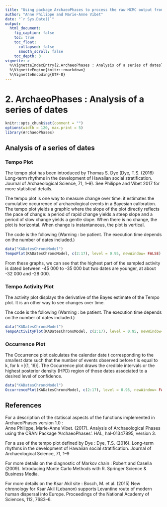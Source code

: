 ```yaml
---
title: "Using package ArchaeoPhases to process the raw MCMC output from chronological modelling software."
author: "Anne Philippe and Marie-Anne Vibet"
date: "`r Sys.Date()`"
output:
  html_document:
    fig_caption: false
    toc: true
    toc_float:
      collapsed: false
      smooth_scroll: false
    toc_depth: 3
vignette: >
  %\VignetteIndexEntry{2.ArchaeoPhases : Analysis of a series of dates}
  %\VignetteEngine{knitr::rmarkdown}
  %\VignetteEncoding{UTF-8}
---
```


2. ArchaeoPhases : Analysis of a series of dates
===============

```r
knitr::opts_chunk$set(comment = "")
options(width = 120, max.print = 5)
library(ArchaeoPhases)
```


## Analysis of a series of dates

### Tempo Plot
The tempo plot has been introduced by Thomas S. Dye (Dye, T.S. (2016) Long-term rhythms in the development of Hawaiian social stratification. Journal of Archaeological Science, 71, 1--9). See Philippe and Vibet 2017 for more statistical details.

The tempo plot is one way to measure change over time: it estimates the cumulative occurrence of archaeological events in a Bayesian calibration.
The tempo plot yields a graphic where the slope of the plot directly reflects the pace of change: a period of rapid change yields a steep slope and a period of slow change yields a gentle slope. When there is no change, the plot is horizontal. When change is instantaneous, the plot is vertical.

The code is the following (Warning : be patient. The execution time depends on the number of dates included.)
```r
data("KADatesChronoModel")
TempoPlot(KADatesChronoModel, c(2:17), level = 0.95, newWindow= FALSE)
```
From these graphs, we can see that the highest part of the sampled activity is dated between -45 000 to -35 000 but two dates are younger, at about -32 000 and -28 000.

### Tempo Activity Plot
The activity plot displays the derivative of the Bayes estimate of the Tempo plot. 
It is an other way to see changes over time.

The code is the following (Warning : be patient. The execution time depends on the number of dates included.)
```r
data("KADatesChronoModel")
TempoActivityPlot(KADatesChronoModel, c(2:17), level = 0.95, newWindow= FALSE)
```

### Occurrence Plot
The Occurrence plot calculates the calendar date t corresponding to the smallest date such that the number of events observed before t is equal to k, for k =[(1, 16)].
The Occurrence plot draws the credible intervals or the highest posterior density (HPD) region of those dates associated to a desired level of confidence.

```r
data("KADatesChronoModel")
OccurrencePlot(KADatesChronoModel, c(2:17), level = 0.95, newWindow= FALSE)
```

## References

For a description of the statiscal aspects of the functions implemented in ArchaeoPhases version 1.0 :  
Anne Philippe, Marie-Anne Vibet. (2017). Analysis of Archaeological Phases using the CRAN Package 'ArchaeoPhases'. HAL, hal-01347895, version 3. 

For a use of the tempo plot defined by Dye :
Dye, T.S. (2016). Long-term rhythms in the development of Hawaiian social stratification. Journal of Archaeological Science, 71, 1--9

For more details on the diagnostic of Markov chain :
Robert and Casella (2009). Introducing Monte Carlo Methods with R. Springer Science & Business Media.

For more details on the Ksar Akil site :
Bosch, M. et al. (2015) New chronology for Ksar Akil (Lebanon) supports Levantine route of modern human dispersal into Europe. Proceedings of the National Academy of Sciences, 112, 7683--6.
